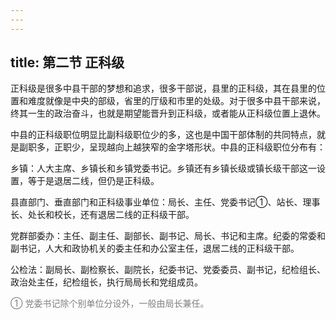 ```yaml
---
---
---
```

title: 第二节 正科级
---

正科级是很多中县干部的梦想和追求，很多干部说，县里的正科级，其在县里的位置和难度就像是中央的部级，省里的厅级和市里的处级。对于很多中县干部来说，终其一生的政治奋斗，也就是期望能晋升到正科级，或者能从正科级位置上退休。

中县的正科级职位明显比副科级职位少的多，这也是中国干部体制的共同特点，就是副职多，正职少，呈现越向上越狭窄的金字塔形状。中县的正科级职位分布有：

乡镇：人大主席、乡镇长和乡镇党委书记。乡镇还有乡镇长级或镇长级干部这一设置，等于是退居二线，但仍是正科级。

县直部门、垂直部门和正科级事业单位：局长、主任、党委书记①、站长、理事长、处长和校长，还有退居二线的正科级干部。

党群部委办：主任、副主任、副部长、副书记、局长、书记和主席。纪委的常委和副书记，人大和政协机关的委主任和办公室主任，退居二线的正科级干部。

公检法：副局长、副检察长、副院长，纪委书记、党委委员、副书记，纪检组长、政治处主任，纪检组长，执行局局长和党组成员。
<font color=gray >

① 党委书记除个别单位分设外，一般由局长兼任。
</font>
